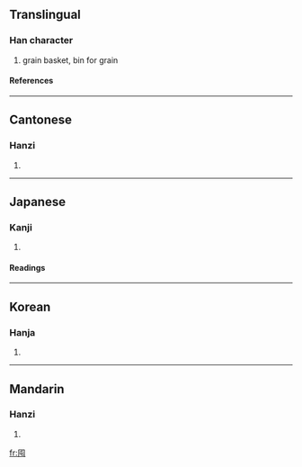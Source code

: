 ==Translingual==
===Han character===
{{Han char|rn=31|rad=囗|as=04|sn=7|four=6071<sub>7</sub>|canj=田心山 (WPU)}}
# grain basket, bin for grain
====References====
{{Han ref|kx=0217.070|dkj=04704|dj=0444.100|hdz=10714.110|uh=56E4|ud=22244|bh=A779|bd=42873}}
----
==Cantonese==
===Hanzi===
{{yue-hanzi|jyut=|y=deun6, tyun4}}
# {{defn|Cantonese}}
----
==Japanese==
===Kanji===
{{ja-kanji|grade=|rs=囗04}}
# {{defn|Japanese}} 
====Readings====
{{ja-readings|on=[[とん]] (ton), [[どん]] (don)|kun=[[ざる]] (zaru)}}
----
==Korean==
===Hanja===
{{ko-hanja|hangeul=돈|rv=don|mr=ton}}
# {{defn|Korean}}
----
==Mandarin==
===Hanzi===
{{cmn-hanzi|pin=[[dùn]] ([[dun4]])|wg=tun<sup>4</sup>}}
# {{defn|Mandarin}}

[[fr:囤]]